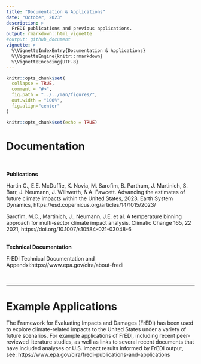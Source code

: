 ```yaml
---
title: "Documentation & Applications"
date: "October, 2023"
description: >
  FrEDI publications and previous applications.
output: rmarkdown::html_vignette
#output: github_document
vignette: >
  %\VignetteIndexEntry{Documentation & Applications}
  %\VignetteEngine{knitr::rmarkdown}
  %\VignetteEncoding{UTF-8}
---
```


```r
knitr::opts_chunk$set(
  collapse = TRUE,
  comment = "#>",
  fig.path = "../../man/figures/",
  out.width = "100%",
  fig.align="center"
)
```

```r
knitr::opts_chunk$set(echo = TRUE)
```

# Documentation

<br>

**Publications**
<br>

Hartin C., E.E. McDuffie, K. Novia, M. Sarofim, B. Parthum, J. Martinich, S. Barr, J. Neumann, J. Willwerth, & A. Fawcett. Advancing the estimates of future climate impacts within the United States, 2023, Earth System Dynamics, https://esd.copernicus.org/articles/14/1015/2023/ 

Sarofim, M.C., Martinich, J., Neumann, J.E. et al. A temperature binning approach for multi-sector climate impact analysis. Climatic Change 165, 22 2021, https://doi.org/10.1007/s10584-021-03048-6
<br>
<br>

**Technical Documentation**
<br>

FrEDI Technical Documentation and Appendxi:https://www.epa.gov/cira/about-fredi 

<br>

---

# Example Applications

The Framework for Evaluating Impacts and Damages (FrEDI) has been used to explore climate-related impacts to the United States under a variety of future scenarios. For example applications of FrEDI, including recent peer-reviewed literature studies, as well as links to several recent documents that have included analyses or U.S. impact results informed by FrEDI output, see: https://www.epa.gov/cira/fredi-publications-and-applications

<br>